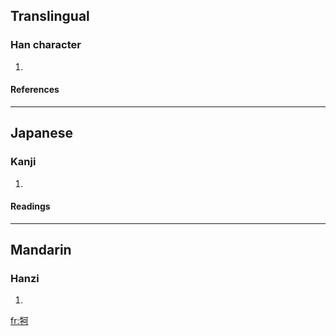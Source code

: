 ==Translingual==
===Han character===
{{Han char|rn=93|rad=牛|as=05|sn=9|four=|canj=竹手一弓口 (HQMNR)}}
# {{defn|Han|sort=牛05}}
====References====
{{Han ref|kx=0700.010|dkj=19984|hdz=31806.110|uh=7271|ud=29297}}

----
==Japanese==
===Kanji===
{{ja-kanji|grade=|rs=牛05}}
# {{defn|Japanese}} 
====Readings====
{{ja-readings|on=[[か]] (ka)|kun=}}

----
==Mandarin==
===Hanzi===
{{cmn-hanzi|pin=[[gē]] ([[ge1]]), [[qiàn]] ([[qian4]])|wg=ko<sup>1</sup>, ch'ien<sup>4</sup>}}
# {{defn|Mandarin}}

[[fr:牱]]